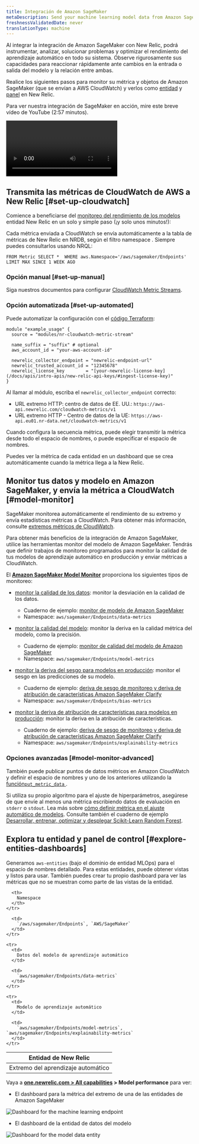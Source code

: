 ```yaml
---
title: Integración de Amazon SageMaker
metaDescription: Send your machine learning model data from Amazon SageMaker to New Relic to understand your model's performance.
freshnessValidatedDate: never
translationType: machine
---
```




Al integrar la integración de Amazon SageMaker con New Relic, podrá instrumentar, analizar, solucionar problemas y optimizar el rendimiento del aprendizaje automático en todo su sistema. Observe rigurosamente sus capacidades para reaccionar rápidamente ante cambios en la entrada o salida del modelo y la relación entre ambas.

Realice los siguientes pasos para monitor su métrica y objetos de Amazon SageMaker (que se envían a AWS CloudWatch) y verlos como [entidad](/docs/new-relic-one/use-new-relic-one/core-concepts/what-entity-new-relic/) y [panel](/docs/query-your-data/explore-query-data/dashboards/introduction-dashboards/) en New Relic.

Para ver nuestra integración de SageMaker en acción, mire este breve vídeo de YouTube (2:57 minutos).

<Video
  id="U3ttUZhiuJ0"
  type="youtube"
/>

## Transmita las métricas de CloudWatch de AWS a New Relic [#set-up-cloudwatch]

Comience a beneficiarse del [monitoreo del rendimiento de los modelos](/docs/alerts-applied-intelligence/mlops/get-started/intro-mlops/) entidad New Relic en un solo y simple paso (¡y solo unos minutos!):

<Callout variant="important">
  Cada métrica enviada a CloudWatch se envía automáticamente a la tabla de métricas de New Relic en NRDB, según el filtro namespace . Siempre puedes consultarlos usando NRQL:

  ```
  FROM Metric SELECT *  WHERE aws.Namespace='/aws/sagemaker/Endpoints'  LIMIT MAX SINCE 1 WEEK AGO
  ```
</Callout>

### Opción manual [#set-up-manual]

Siga nuestros documentos para configurar [CloudWatch Metric Streams](/docs/integrations/amazon-integrations/aws-integrations-list/aws-metric-stream).

### Opción automatizada [#set-up-automated]

Puede automatizar la configuración con el [código Terraform](https://github.com/newrelic-experimental/terraform-cloudwatch-metric-streams):

```
module "example_usage" {
  source = "modules/nr-cloudwatch-metric-stream"

  name_suffix = "suffix" # optional
  aws_account_id = "your-aws-account-id"

  newrelic_collector_endpoint = "newrelic-endpoint-url"
  newrelic_trusted_account_id = "12345678"
  newrelic_license_key        = "[your-newrelic-license-key](/docs/apis/intro-apis/new-relic-api-keys/#ingest-license-key)"
}
```

Al llamar al módulo, escriba el `newrelic_collector_endpoint` correcto:

* URL extremo HTTP&#x3A; centro de datos de EE. UU.: `https://aws-api.newrelic.com/cloudwatch-metrics/v1`
* URL extremo HTTP - Centro de datos de la UE: `https://aws-api.eu01.nr-data.net/cloudwatch-metrics/v1`

Cuando configura la secuencia métrica, puede elegir transmitir la métrica desde todo el espacio de nombres, o puede especificar el espacio de nombres.

<Callout variant="important">
  Puedes ver la métrica de cada entidad en un dashboard que se crea automáticamente cuando la métrica llega a la New Relic.
</Callout>

## Monitor tus datos y modelo en Amazon SageMaker, y envía la métrica a CloudWatch [#model-monitor]

SageMaker monitorea automáticamente el rendimiento de su extremo y envía estadísticas métricas a CloudWatch. Para obtener más información, consulte [extremos métricos de CloudWatch](https://docs.aws.amazon.com/sagemaker/latest/dg/monitoring-cloudwatch.html).

Para obtener más beneficios de la integración de Amazon SageMaker, utilice las herramientas monitor del modelo de Amazon SageMaker. Tendrás que definir trabajos de monitoreo programados para monitor la calidad de tus modelos de aprendizaje automático en producción y enviar métricas a CloudWatch.

El <DoNotTranslate>**[Amazon SageMaker Model Monitor](https://docs.aws.amazon.com/sagemaker/latest/dg/model-monitor.html)**</DoNotTranslate> proporciona los siguientes tipos de monitoreo:

* [monitor la calidad de los datos](https://docs.aws.amazon.com/sagemaker/latest/dg/model-monitor-data-quality.html): monitor la desviación en la calidad de los datos.

  * Cuaderno de ejemplo: [monitor de modelo de Amazon SageMaker](https://sagemaker-examples.readthedocs.io/en/latest/sagemaker_model_monitor/introduction/SageMaker-ModelMonitoring.html)
  * Namespace: `aws/sagemaker/Endpoints/data-metrics`

* [monitor la calidad del modelo](https://docs.aws.amazon.com/sagemaker/latest/dg/model-monitor-model-quality.html): monitor la deriva en la calidad métrica del modelo, como la precisión.

  * Cuaderno de ejemplo: [monitor de calidad del modelo de Amazon SageMaker](https://sagemaker-examples.readthedocs.io/en/latest/sagemaker_model_monitor/model_quality/model_quality_churn_sdk.html)
  * Namespace: `aws/sagemaker/Endpoints/model-metrics`

* [monitor la deriva del sesgo para modelos en producción](https://docs.aws.amazon.com/sagemaker/latest/dg/clarify-model-monitor-bias-drift.html): monitor el sesgo en las predicciones de su modelo.

  * Cuaderno de ejemplo: [deriva de sesgo de monitoreo y deriva de atribución de características Amazon SageMaker Clarify](https://sagemaker-examples.readthedocs.io/en/latest/sagemaker_model_monitor/fairness_and_explainability/SageMaker-Model-Monitor-Fairness-and-Explainability.html)
  * Namespace: `aws/sagemaker/Endpoints/bias-metrics`

* [monitor la deriva de atribución de características para modelos en producción](https://docs.aws.amazon.com/sagemaker/latest/dg/clarify-model-monitor-feature-attribution-drift.html): monitor la deriva en la atribución de características.

  * Cuaderno de ejemplo: [deriva de sesgo de monitoreo y deriva de atribución de características Amazon SageMaker Clarify](https://sagemaker-examples.readthedocs.io/en/latest/sagemaker_model_monitor/fairness_and_explainability/SageMaker-Model-Monitor-Fairness-and-Explainability.html)
  * Namespace: `aws/sagemaker/Endpoints/explainability-metrics`

<InstallFeedback/>

### Opciones avanzadas [#model-monitor-advanced]

También puede publicar puntos de datos métricos en Amazon CloudWatch y definir el espacio de nombres y uno de los anteriores utilizando la [función`put_metric_data` ](https://boto3.amazonaws.com/v1/documentation/api/latest/reference/services/cloudwatch.html#CloudWatch.Client.put_metric_data).

Si utiliza su propio algoritmo para el ajuste de hiperparámetros, asegúrese de que envíe al menos una métrica escribiendo datos de evaluación en `stderr` o `stdout`. Lea más sobre [cómo definir métrica en el ajuste automático de modelos](https://docs.aws.amazon.com/sagemaker/latest/dg/automatic-model-tuning-define-metrics.html). Consulte también el cuaderno de ejemplo [Desarrollar, entrenar, optimizar y desplegar Scikit-Learn Random Forest](https://github.com/aws/amazon-sagemaker-examples/blob/master/sagemaker-python-sdk/scikit_learn_randomforest/Sklearn_on_SageMaker_end2end.ipynb).

## Explora tu entidad y panel de control [#explore-entities-dashboards]

Generamos `aws-entities` (bajo el dominio de entidad MLOps) para el espacio de nombres detallado. Para estas entidades, puede obtener vistas y <InlinePopover type="dashboards"/>listos para usar. También puedes crear tu propio dashboard para ver las métricas que no se muestran como parte de las vistas de la entidad.

<table>
  <thead>
    <tr>
      <th style={{ width: "350px" }}>
        Entidad de New Relic
      </th>

      <th>
        Namespace
      </th>
    </tr>
  </thead>

  <tbody>
    <tr>
      <td>
        Extremo del aprendizaje automático
      </td>

      <td>
        `/aws/sagemaker/Endpoints`, `AWS/SageMaker`
      </td>
    </tr>

    <tr>
      <td>
        Datos del modelo de aprendizaje automático
      </td>

      <td>
        `aws/sagemaker/Endpoints/data-metrics`
      </td>
    </tr>

    <tr>
      <td>
        Modelo de aprendizaje automático
      </td>

      <td>
        `aws/sagemaker/Endpoints/model-metrics`, `aws/sagemaker/Endpoints/explainability-metrics`
      </td>
    </tr>
  </tbody>
</table>

Vaya a <DoNotTranslate>**[one.newrelic.com > All capabilities](https://one.newrelic.com/all-capabilities) > Model performance**</DoNotTranslate> para ver:

* El dashboard para la métrica del extremo de una de las entidades de Amazon SageMaker

<img
  title="Dashboard for the for the machine learning endpoint"
  alt="Dashboard for the machine learning endpoint"
  src={modelperformancemonitoringAmazonSagemakerDashboard}
/>

* El dashboard de la entidad de datos del modelo

<img
  title="Dashboard for the model data entity.png"
  alt="Dashboard for the model data entity"
  src={modelperformancemonitoringAmazonSagemakerModelDataEntity}
/>